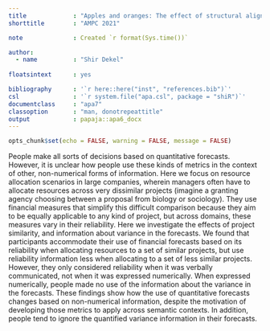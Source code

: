 ```yaml
---
title             : "Apples and oranges: The effect of structural alignment on resource allocation decisions"
shorttitle        : "AMPC 2021"

note              : Created `r format(Sys.time())`

author: 
  - name          : "Shir Dekel"
  
floatsintext      : yes

bibliography      : '`r here::here("inst", "references.bib")`'
csl               : '`r system.file("apa.csl", package = "shiR")`'
documentclass     : "apa7"
classoption       : "man, donotrepeattitle"
output            : papaja::apa6_docx
---
```


```r
opts_chunk$set(echo = FALSE, warning = FALSE, message = FALSE)
```

People make all sorts of decisions based on quantitative forecasts. However, it
is unclear how people use these kinds of metrics in the context of other,
non-numerical forms of information. Here we focus on resource allocation
scenarios in large companies, wherein managers often have to allocate resources
across very dissimilar projects (imagine a granting agency choosing between a
proposal from biology or sociology). They use financial measures that simplify
this difficult comparison because they aim to be equally applicable to any kind
of project, but across domains, these measures vary in their reliability. Here
we investigate the effects of project similarity, and information about variance
in the forecasts. We found that participants accommodate their use of financial
forecasts based on its reliability when allocating resources to a set of similar
projects, but use reliability information less when allocating to a set of less
similar projects. However, they only considered reliability when it was verbally
communicated, not when it was expressed numerically. When expressed numerically,
people made no use of the information about the variance in the forecasts.
These findings show how the use of quantitative forecasts changes based on
non-numerical information, despite the motivation of developing those metrics to
apply across semantic contexts. In addition, people tend to ignore the
quantified variance information in their forecasts.


